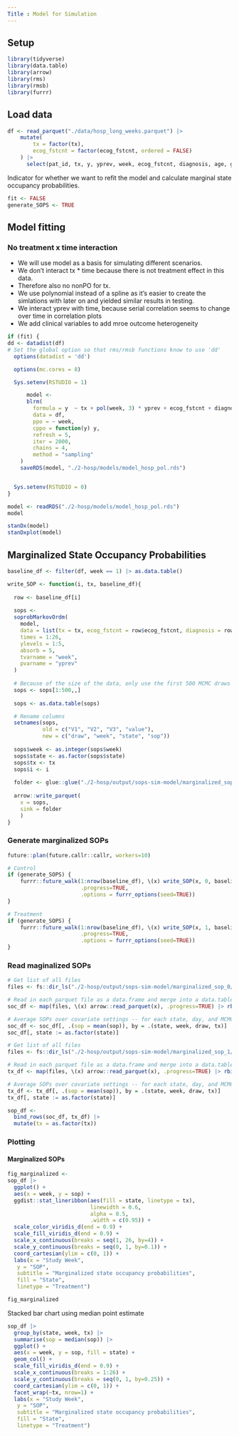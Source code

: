 ```yaml
---
Title : Model for Simulation
---
```


## Setup

```r
library(tidyverse)
library(data.table)
library(arrow)
library(rms)
library(rmsb)
library(furrr)
```

## Load data

```r
df <- read_parquet("./data/hosp_long_weeks.parquet") |> 
    mutate(
        tx = factor(tx),
        ecog_fstcnt = factor(ecog_fstcnt, ordered = FALSE)
    ) |> 
      select(pat_id, tx, y, yprev, week, ecog_fstcnt, diagnosis, age, gender, albumin, c_reactive_protein)
```

Indicator for whether we want to refit the model and calculate marginal state occupancy probabilities.
```r
fit <- FALSE
generate_SOPS <- TRUE
```

## Model fitting

### No treatment x time interaction
- We will use model as a basis for simulating different scenarios.
- We don't interact tx * time because there is not treatment effect in this data. 
- Therefore also no nonPO for tx.  
- We use polynomial instead of a spline as it's easier to create the simlations with later on and yielded similar results in testing. 
- We interact yprev with time, because serial correlation seems to change over time in correlation plots
- We add clinical variables to add mroe outcome heterogeneity

```r
if (fit) {
dd <- datadist(df)
# Set the global option so that rms/rmsb functions know to use 'dd'
  options(datadist = 'dd')

  options(mc.cores = 8)

  Sys.setenv(RSTUDIO = 1)

      model <-
      blrm(
        formula = y  ~ tx + pol(week, 3) * yprev + ecog_fstcnt + diagnosis + age + gender + albumin + c_reactive_protein,
        data = df,
        ppo = ~ week,
        cppo = function(y) y,
        refresh = 5,
        iter = 2000,
        chains = 4,
        method = "sampling"
    )
    saveRDS(model, "./2-hosp/models/model_hosp_pol.rds")


  Sys.setenv(RSTUDIO = 0)
}

model <- readRDS("./2-hosp/models/model_hosp_pol.rds")
model

stanDx(model)
stanDxplot(model)
```

## Marginalized State Occupancy Probabilities

```r
baseline_df <- filter(df, week == 1) |> as.data.table()
```

```r
write_SOP <- function(i, tx, baseline_df){
  
  row <- baseline_df[i]
  
  sops <-
  soprobMarkovOrdm(
    model,
    data = list(tx = tx, ecog_fstcnt = row$ecog_fstcnt, diagnosis = row$diagnosis, age = row$age, gender = row$gender, albumin = row$albumin, c_reactive_protein = row$c_reactive_protein, yprev=row$yprev),
    times = 1:26,
    ylevels = 1:5,
    absorb = 5,
    tvarname = "week",
    pvarname = "yprev"
  )
  
  # Because of the size of the data, only use the first 500 MCMC draws
  sops <- sops[1:500,,]
  
  sops <- as.data.table(sops)

  # Rename columns
  setnames(sops,
           old = c("V1", "V2", "V3", "value"),
           new = c("draw", "week", "state", "sop"))
  
  sops$week <- as.integer(sops$week)
  sops$state <- as.factor(sops$state)
  sops$tx <- tx
  sops$i <- i
  
  folder <- glue::glue("./2-hosp/output/sops-sim-model/marginalized_sop_{tx}/msop_{i}.parquet")
  
  arrow::write_parquet(
    x = sops,
    sink = folder
    )
}
```

### Generate marginalized SOPs

```r
future::plan(future.callr::callr, workers=10)

# Control
if (generate_SOPS) {
    furrr::future_walk(1:nrow(baseline_df), \(x) write_SOP(x, 0, baseline_df),
                       .progress=TRUE,
                       .options = furrr_options(seed=TRUE))
}
```

```r
# Treatment
if (generate_SOPS) {
    furrr::future_walk(1:nrow(baseline_df), \(x) write_SOP(x, 1, baseline_df),
                       .progress=TRUE,
                       .options = furrr_options(seed=TRUE))
}
```

### Read maginalized SOPs

```r
# Get list of all files
files <- fs::dir_ls("./2-hosp/output/sops-sim-model/marginalized_sop_0/", glob = "*.parquet")

# Read in each parquet file as a data.frame and merge into a data.table
soc_df <- map(files, \(x) arrow::read_parquet(x), .progress=TRUE) |> rbindlist()

# Average SOPs over covariate settings -- for each state, day, and MCMC draw
soc_df <- soc_df[, .(sop = mean(sop)), by = .(state, week, draw, tx)]
soc_df[, state := as.factor(state)]
```

```r
# Get list of all files
files <- fs::dir_ls("./2-hosp/output/sops-sim-model/marginalized_sop_1/", glob = "*.parquet")

# Read in each parquet file as a data.frame and merge into a data.table
tx_df <- map(files, \(x) arrow::read_parquet(x), .progress=TRUE) |> rbindlist()

# Average SOPs over covariate settings -- for each state, day, and MCMC draw
tx_df <- tx_df[, .(sop = mean(sop)), by = .(state, week, draw, tx)]
tx_df[, state := as.factor(state)]
```

```r
sop_df <-
  bind_rows(soc_df, tx_df) |>
  mutate(tx = as.factor(tx))
```

### Plotting

#### Marginalized SOPs

```r
fig_marginalized <-
sop_df |>
  ggplot() +
  aes(x = week, y = sop) +
  ggdist::stat_lineribbon(aes(fill = state, linetype = tx),
                          linewidth = 0.6,
                          alpha = 0.5,
                          .width = c(0.95)) +
  scale_color_viridis_d(end = 0.9) +
  scale_fill_viridis_d(end = 0.9) +
  scale_x_continuous(breaks = seq(1, 26, by=4)) +
  scale_y_continuous(breaks = seq(0, 1, by=0.1)) +
  coord_cartesian(ylim = c(0, 1)) +
  labs(x = "Study Week",
   y = "SOP",
   subtitle = "Marginalized state occupancy probabilities",
   fill = "State",
   linetype = "Treatment")

fig_marginalized
```

Stacked bar chart using median point estimate

```r
sop_df |>
  group_by(state, week, tx) |> 
  summarise(sop = median(sop)) |> 
  ggplot() +
  aes(x = week, y = sop, fill = state) +
  geom_col() +
  scale_fill_viridis_d(end = 0.9) +
  scale_x_continuous(breaks = 1:26) +
  scale_y_continuous(breaks = seq(0, 1, by=0.25)) +
  coord_cartesian(ylim = c(0, 1)) +
  facet_wrap(~tx, nrow=1) +
  labs(x = "Study Week",
   y = "SOP",
   subtitle = "Marginalized state occupancy probabilities",
   fill = "State",
   linetype = "Treatment")
```


